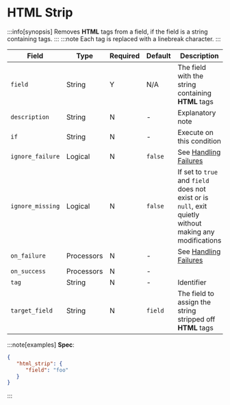 # HTML Strip

:::info[synopsis]
Removes **HTML** tags from a field, if the field is a string containing tags.
:::
:::note
Each tag is replaced with a linebreak character.
:::

|Field|Type|Required|Default|Description|
|---|---|---|---|---|
|`field`|String|Y|N/A|The field with the string containing **HTML** tags|
|`description`|String|N|-|Explanatory note|
|`if`|String|N|-|Execute on this condition|
|`ignore_failure`|Logical|N|`false`|See [Handling Failures](../handling-failures.mdx)|
|`ignore_missing`|Logical|N|`false`|If set to `true` and `field` does not exist or is `null`, exit quietly without making any modifications|
|`on_failure`|Processors|N|-|See [Handling Failures](../handling-failures.mdx)|
|`on_success`|Processors|N|-||
|`tag`|String|N|-|Identifier|
|`target_field`|String|N|`field`|The field to assign the string stripped off **HTML** tags|

:::note[examples]
**Spec**:

```json
{
   "html_strip": {
      "field": "foo"
   }
}
```
:::
